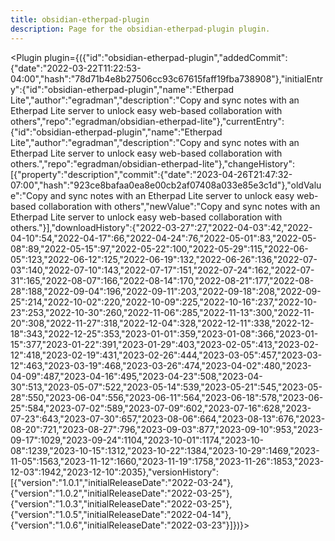---
title: obsidian-etherpad-plugin
description: Page for the obsidian-etherpad-plugin plugin.
---


<Plugin plugin={({"id":"obsidian-etherpad-plugin","addedCommit":{"date":"2022-03-22T11:22:53-04:00","hash":"78d71b4e8b27506cc93c67615faff19fba738908"},"initialEntry":{"id":"obsidian-etherpad-plugin","name":"Etherpad Lite","author":"egradman","description":"Copy and sync notes with an Etherpad Lite server to unlock easy web-based collaboration with others","repo":"egradman/obsidian-etherpad-lite"},"currentEntry":{"id":"obsidian-etherpad-plugin","name":"Etherpad Lite","author":"egradman","description":"Copy and sync notes with an Etherpad Lite server to unlock easy web-based collaboration with others.","repo":"egradman/obsidian-etherpad-lite"},"changeHistory":[{"property":"description","commit":{"date":"2023-04-26T21:47:32-07:00","hash":"923ce8bafaa0ea8e00cb2af07408a033e85e3c1d"},"oldValue":"Copy and sync notes with an Etherpad Lite server to unlock easy web-based collaboration with others","newValue":"Copy and sync notes with an Etherpad Lite server to unlock easy web-based collaboration with others."}],"downloadHistory":{"2022-03-27":27,"2022-04-03":42,"2022-04-10":54,"2022-04-17":66,"2022-04-24":76,"2022-05-01":83,"2022-05-08":89,"2022-05-15":97,"2022-05-22":100,"2022-05-29":115,"2022-06-05":123,"2022-06-12":125,"2022-06-19":132,"2022-06-26":136,"2022-07-03":140,"2022-07-10":143,"2022-07-17":151,"2022-07-24":162,"2022-07-31":165,"2022-08-07":166,"2022-08-14":170,"2022-08-21":177,"2022-08-28":188,"2022-09-04":196,"2022-09-11":203,"2022-09-18":208,"2022-09-25":214,"2022-10-02":220,"2022-10-09":225,"2022-10-16":237,"2022-10-23":253,"2022-10-30":260,"2022-11-06":285,"2022-11-13":300,"2022-11-20":308,"2022-11-27":318,"2022-12-04":328,"2022-12-11":338,"2022-12-18":343,"2022-12-25":353,"2023-01-01":359,"2023-01-08":366,"2023-01-15":377,"2023-01-22":391,"2023-01-29":403,"2023-02-05":413,"2023-02-12":418,"2023-02-19":431,"2023-02-26":444,"2023-03-05":457,"2023-03-12":463,"2023-03-19":468,"2023-03-26":474,"2023-04-02":480,"2023-04-09":487,"2023-04-16":495,"2023-04-23":508,"2023-04-30":513,"2023-05-07":522,"2023-05-14":539,"2023-05-21":545,"2023-05-28":550,"2023-06-04":556,"2023-06-11":564,"2023-06-18":578,"2023-06-25":584,"2023-07-02":589,"2023-07-09":602,"2023-07-16":628,"2023-07-23":643,"2023-07-30":657,"2023-08-06":664,"2023-08-13":676,"2023-08-20":721,"2023-08-27":796,"2023-09-03":877,"2023-09-10":953,"2023-09-17":1029,"2023-09-24":1104,"2023-10-01":1174,"2023-10-08":1239,"2023-10-15":1312,"2023-10-22":1384,"2023-10-29":1469,"2023-11-05":1563,"2023-11-12":1660,"2023-11-19":1758,"2023-11-26":1853,"2023-12-03":1942,"2023-12-10":2035},"versionHistory":[{"version":"1.0.1","initialReleaseDate":"2022-03-24"},{"version":"1.0.2","initialReleaseDate":"2022-03-25"},{"version":"1.0.3","initialReleaseDate":"2022-03-25"},{"version":"1.0.5","initialReleaseDate":"2022-04-14"},{"version":"1.0.6","initialReleaseDate":"2022-03-23"}]})}></Plugin>